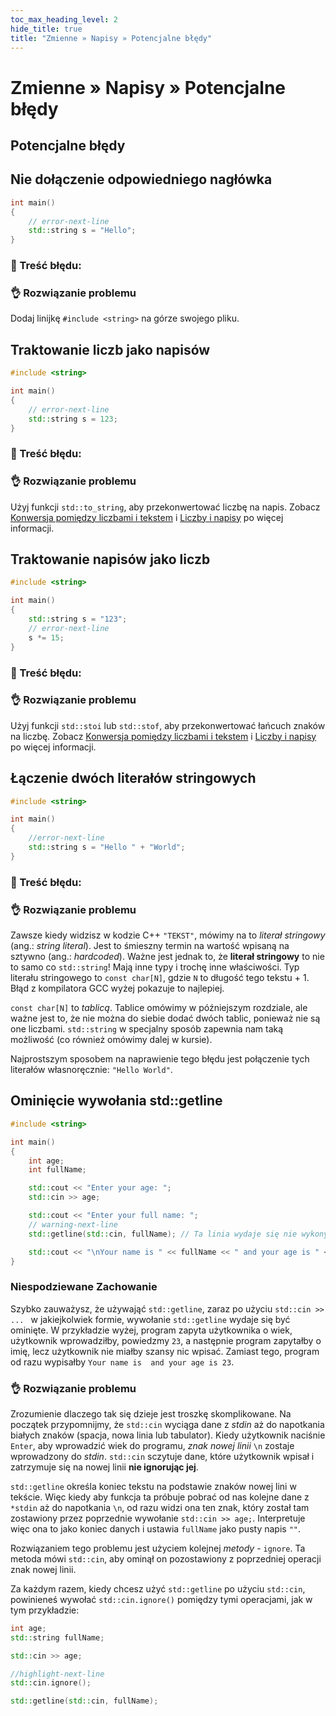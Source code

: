 ```yaml
---
toc_max_heading_level: 2
hide_title: true
title: "Zmienne » Napisy » Potencjalne błędy"
---
```




<!-- Error messages -->





# Zmienne » Napisy » Potencjalne błędy

## Potencjalne błędy

## Nie dołączenie odpowiedniego nagłówka

```cpp showLineNumbers title="❌ Niepoprawny kod"
int main()
{
	// error-next-line
    std::string s = "Hello";
}
```

### 🔴 Treść błędu:

<Tabs groupId="compiler">
	<TabItem value="gcc" label="GCC" default>
		<ErrorMessage_ForgottenIncludeGCC />
	</TabItem>
<TabItem value="msvc" label="MSVC">
		<ErrorMessage_ForgottenIncludeMSVC />
</TabItem>
</Tabs>

### 👌 Rozwiązanie problemu

Dodaj linijkę `#include <string>` na górze swojego pliku.

## Traktowanie liczb jako napisów

```cpp showLineNumbers title="❌ Niepoprawny kod"
#include <string>

int main()
{
	// error-next-line
    std::string s = 123;
}
```

### 🔴 Treść błędu:

<Tabs groupId="compiler">
	<TabItem value="gcc" label="GCC" default>
		<ErrorMessage_WrongIntToStringGCC />
	</TabItem>
	<TabItem value="msvc" label="MSVC">
		<ErrorMessage_WrongIntToStringMSVC />
	</TabItem>
</Tabs>

### 👌 Rozwiązanie problemu

<!-- Needed to put a full link here, no idea how to make it relative -->

Użyj funkcji `std::to_string`, aby przekonwertować liczbę na napis.
Zobacz [Konwersja pomiędzy liczbami i tekstem](https://cpp-lang.net/pl/learn/course/basics/variables/strings/#konwersja-pomiedzy-liczbami-i-tekstem)
i [Liczby i napisy](../examples#liczby-i-napisy) po więcej informacji.

## Traktowanie napisów jako liczb

```cpp showLineNumbers title="❌ Niepoprawny kod"
#include <string>

int main()
{
    std::string s = "123";
	// error-next-line
	s *= 15;
}
```

### 🔴 Treść błędu:

<Tabs groupId="compiler">
	<TabItem value="gcc" label="GCC" default>
		<ErrorMessage_StringIsNotIntGCC />
	</TabItem>
	<TabItem value="msvc" label="MSVC">
		<ErrorMessage_StringIsNotIntMSVC />
	</TabItem>
</Tabs>

### 👌 Rozwiązanie problemu

Użyj funkcji `std::stoi` lub `std::stof`, aby przekonwertować łańcuch znaków na liczbę.
Zobacz [Konwersja pomiędzy liczbami i tekstem](https://cpp-lang.net/pl/learn/course/basics/variables/strings/#konwersja-pomiedzy-liczbami-i-tekstem)
i [Liczby i napisy](../examples#liczby-i-napisy) po więcej informacji.

## Łączenie dwóch literałów stringowych

```cpp showLineNumbers title="❌ Niepoprawny kod"
#include <string>

int main()
{
	//error-next-line
    std::string s = "Hello " + "World";
}
```

### 🔴 Treść błędu:

<Tabs groupId="compiler">
	<TabItem value="gcc" label="GCC" default>
		<ErrorMessage_AddingLiteralsGCC />
	</TabItem>
	<TabItem value="msvc" label="MSVC">
		<ErrorMessage_AddingLiteralsMSVC />
	</TabItem>
</Tabs>

### 👌 Rozwiązanie problemu

Zawsze kiedy widzisz w kodzie C++ `"TEKST"`, mówimy na to *literał stringowy* (ang.: *string literal*). 
Jest to śmieszny termin na wartość wpisaną na sztywno (ang.: *hardcoded*). Ważne jest jednak to, że **literał stringowy** to nie to samo co `std::string`! Mają inne typy i trochę inne właściwości. Typ literału stringowego to `const char[N]`, gdzie `N` to długość tego tekstu + 1. Błąd z kompilatora GCC wyżej pokazuje to najlepiej.

`const char[N]` to *tablicą*. Tablice omówimy w późniejszym rozdziale, ale ważne jest to, że
nie można do siebie dodać dwóch tablic, ponieważ nie są one liczbami. `std::string` w specjalny sposób zapewnia nam taką możliwość (co również omówimy dalej w kursie).

Najprostszym sposobem na naprawienie tego błędu jest połączenie tych literałów własnoręcznie: `"Hello World"`.

## Ominięcie wywołania std::getline

```cpp title="⚠️ Buggy Code"
#include <string>

int main()
{
	int age;
	int fullName;

	std::cout << "Enter your age: ";
	std::cin >> age;

	std::cout << "Enter your full name: ";
	// warning-next-line
	std::getline(std::cin, fullName); // Ta linia wydaje się nie wykonywać

	std::cout << "\nYour name is " << fullName << " and your age is " << age;
}
```

### Niespodziewane Zachowanie

Szybko zauważysz, że używająć `std::getline`, zaraz po użyciu `std::cin >> ... ` w jakiejkolwiek formie, wywołanie `std::getline` wydaje się być ominięte.
W przykładzie wyżej, program zapyta użytkownika o wiek, użytkownik wprowadziłby, powiedzmy `23`, a następnie program zapytałby o imię, lecz użytkownik nie miałby szansy nic wpisać.
Zamiast tego, program od razu wypisałby `Your name is  and your age is 23`.

### 👌 Rozwiązanie problemu

Zrozumienie dlaczego tak się dzieje jest troszkę skomplikowane. Na początek przypomnijmy, że `std::cin` wyciąga dane z *stdin* aż do napotkania białych znaków (spacja, nowa linia lub tabulator). Kiedy użytkownik naciśnie `Enter`, aby wprowadzić wiek do programu, *znak nowej linii* `\n` zostaje wprowadzony do *stdin*. `std::cin` sczytuje dane, które użytkownik wpisał i zatrzymuje się na nowej linii **nie ignorując jej**.

`std::getline` określa koniec tekstu na podstawie znaków nowej lini w tekście.
Więc kiedy aby funkcja ta próbuje pobrać od nas kolejne dane z `*stdin` aż do napotkania `\n`,
od razu widzi ona ten znak, który został tam zostawiony przez poprzednie wywołanie `std::cin >> age;`.
Interpretuje więc ona to jako koniec danych i ustawia `fullName` jako pusty napis `""`.

Rozwiązaniem tego problemu jest użyciem kolejnej *metody* - `ignore`.
Ta metoda mówi `std::cin`, aby ominął on pozostawiony z poprzedniej operacji znak nowej linii.


Za każdym razem, kiedy chcesz użyć `std::getline` po użyciu `std::cin`, powinieneś wywołać `std::cin.ignore()` pomiędzy tymi operacjami, jak w tym przykładzie:
```cpp title="🔹 Jak użyć metody ignore"
int age;
std::string fullName;

std::cin >> age;

//highlight-next-line
std::cin.ignore();

std::getline(std::cin, fullName);
```
